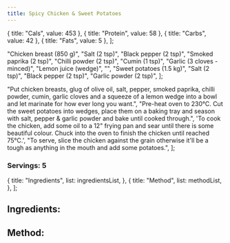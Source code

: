 ```yaml
---
title: Spicy Chicken & Sweet Potatoes
---
```




  { title: "Cals", value: 453 },
  { title: "Protein", value: 58 },
  { title: "Carbs", value: 42 },
  { title: "Fats", value: 5 },
];

  "Chicken breast (850 g)",
  "Salt (2 tsp)",
  "Black pepper (2 tsp)",
  "Smoked paprika (2 tsp)",
  "Chilli powder (2 tsp)",
  "Cumin (1 tsp)",
  "Garlic (3 cloves - minced)",
  "Lemon juice (wedge)",
  "",
  "Sweet potatoes (1.5 kg)",
  "Salt (2 tsp)",
  "Black pepper (2 tsp)",
  "Garlic powder (2 tsp)",
];

  "Put chicken breasts, glug of olive oil, salt, pepper, smoked paprika, chilli powder, cumin, garlic cloves and a squeeze of a lemon wedge into a bowl and let marinate for how ever long you want.",
  "Pre-heat oven to 230°C. Cut the sweet potatoes into wedges, place them on a baking tray and season with salt, pepper & garlic powder and bake until cooked through.",
  'To cook the chicken, add some oil to a 12" frying pan and sear until there is some beautiful colour. Chuck into the oven to finish the chicken until reached 75°C.',
  "To serve, slice the chicken against the grain otherwise it'll be a tough as anything in the mouth and add some potatoes.",
];

<Back title="Back" />

<Heading title="Spicy Chicken & Sweet Potatoes" />

<Macros size="normal" macros={macros} />

<h3 class="mb-5 text-center text-2xl font-bold lg:text-3xl">Servings: 5</h3>

  {
    title: "Ingredients",
    list: ingredientsList,
  },
  {
    title: "Method",
    list: methodList,
  },
];

<div class="md:hidden">
  <Switch items={ingredientsAndMethodLists} />
</div>

<div class="hidden md:flex md:justify-between md:gap-x-10">
  <div class="flex flex-col gap-y-2">
    <h2 class="text-3xl">Ingredients:</h2>
    <List type="unordered" list={ingredientsList} />
  </div>
  <div class="flex flex-col gap-y-2">
    <h2 class="text-3xl">Method:</h2>
    <List type="ordered" list={methodList} />
  </div>
</div>
